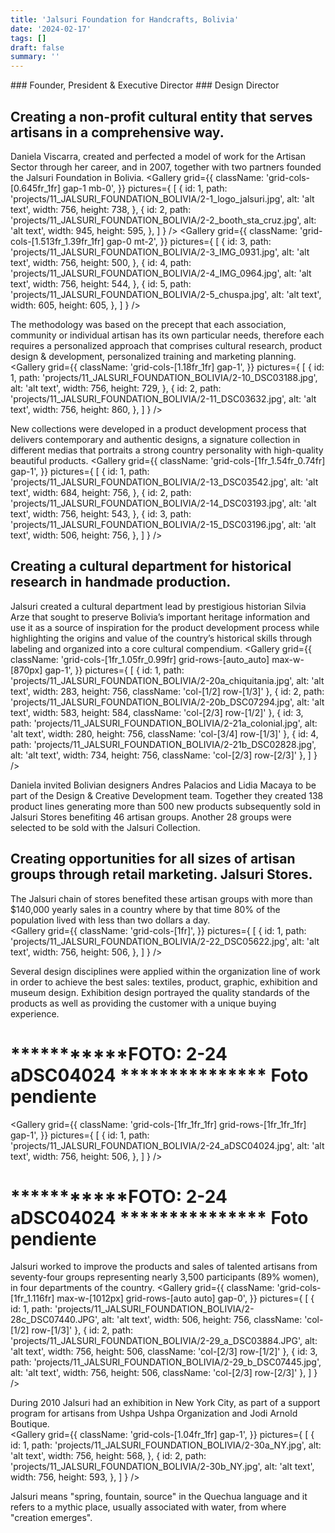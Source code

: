 ```yaml
---
title: 'Jalsuri Foundation for Handcrafts, Bolivia'
date: '2024-02-17'
tags: []
draft: false
summary: ''
---
```

<DivContainer>
### Founder, President & Executive Director
### Design Director

## Creating a non-profit cultural entity that serves artisans in a comprehensive way.

Daniela Viscarra, created and perfected a model of work for the Artisan Sector through her career, and in 2007, together with two partners founded the Jalsuri Foundation in Bolivia.
<Gallery
  grid={{
    className: 'grid-cols-[0.645fr_1fr] gap-1 mb-0',
  }} 
  pictures={
    [
      {
        id: 1,
        path: 'projects/11_JALSURI_FOUNDATION_BOLIVIA/2-1_logo_jalsuri.jpg',
        alt: 'alt text',
        width: 756,
        height: 738,
      },
      {
        id: 2,
        path: 'projects/11_JALSURI_FOUNDATION_BOLIVIA/2-2_booth_sta_cruz.jpg',
        alt: 'alt text',
        width: 945,
        height: 595,
      },
    ]
  }
/>
<Gallery
  grid={{
    className: 'grid-cols-[1.513fr_1.39fr_1fr] gap-0 mt-2',
  }} 
  pictures={
    [
      {
        id: 3,
        path: 'projects/11_JALSURI_FOUNDATION_BOLIVIA/2-3_IMG_0931.jpg',
        alt: 'alt text',
        width: 756,
        height: 500,
      },
      {
        id: 4,
        path: 'projects/11_JALSURI_FOUNDATION_BOLIVIA/2-4_IMG_0964.jpg',
        alt: 'alt text',
        width: 756,
        height: 544,
      },
      {
        id: 5,
        path: 'projects/11_JALSURI_FOUNDATION_BOLIVIA/2-5_chuspa.jpg',
        alt: 'alt text',
        width: 605,
        height: 605,
      },
    ]
  }
/>

The methodology was based on the precept that each association, community or individual artisan has its own particular needs, therefore each requires a personalized approach that comprises cultural research, product design & development, personalized training and marketing planning. 
<Gallery
  grid={{
    className: 'grid-cols-[1.18fr_1fr] gap-1',
  }} 
  pictures={
    [
      {
        id: 1,
        path: 'projects/11_JALSURI_FOUNDATION_BOLIVIA/2-10_DSC03188.jpg',
        alt: 'alt text',
        width: 756,
        height: 729,
      },
      {
        id: 2,
        path: 'projects/11_JALSURI_FOUNDATION_BOLIVIA/2-11_DSC03632.jpg',
        alt: 'alt text',
        width: 756,
        height: 860,
      },
    ]
  }
/>

New collections were developed in a product development process that delivers contemporary and authentic designs, a signature collection in different medias that portraits a strong country personality with high-quality beautiful products. 
<Gallery
  grid={{
    className: 'grid-cols-[1fr_1.54fr_0.74fr] gap-1',
  }} 
  pictures={
    [
      {
        id: 1,
        path: 'projects/11_JALSURI_FOUNDATION_BOLIVIA/2-13_DSC03542.jpg',
        alt: 'alt text',
        width: 684,
        height: 756,
      },
      {
        id: 2,
        path: 'projects/11_JALSURI_FOUNDATION_BOLIVIA/2-14_DSC03193.jpg',
        alt: 'alt text',
        width: 756,
        height: 543,
      },
      {
        id: 3,
        path: 'projects/11_JALSURI_FOUNDATION_BOLIVIA/2-15_DSC03196.jpg',
        alt: 'alt text',
        width: 506,
        height: 756,
      },
    ]
  }
/>

## Creating a cultural department for historical research in handmade production. 

Jalsuri created a cultural department lead by prestigious historian Silvia Arze that sought to preserve Bolivia’s important heritage information and use it as a source of inspiration for the product development process while highlighting the origins and value of the country’s historical skills through labeling and organized into a core cultural compendium. 
<Gallery
  grid={{
    className: 'grid-cols-[1fr_1.05fr_0.99fr] grid-rows-[auto_auto] max-w-[870px] gap-1',
  }} 
  pictures={
    [
      {
        id: 1,
        path: 'projects/11_JALSURI_FOUNDATION_BOLIVIA/2-20a_chiquitania.jpg',
        alt: 'alt text',
        width: 283,
        height: 756,
        className: 'col-[1/2] row-[1/3]'
      },
      {
        id: 2,
        path: 'projects/11_JALSURI_FOUNDATION_BOLIVIA/2-20b_DSC07294.jpg',
        alt: 'alt text',
        width: 583,
        height: 584,
        className: 'col-[2/3] row-[1/2]'
      },
      {
        id: 3,
        path: 'projects/11_JALSURI_FOUNDATION_BOLIVIA/2-21a_colonial.jpg',
        alt: 'alt text',
        width: 280,
        height: 756,
        className: 'col-[3/4] row-[1/3]'
      },
      {
        id: 4,
        path: 'projects/11_JALSURI_FOUNDATION_BOLIVIA/2-21b_DSC02828.jpg',
        alt: 'alt text',
        width: 734,
        height: 756,
        className: 'col-[2/3] row-[2/3]'
      },
    ]
  }
/>

Daniela invited Bolivian designers Andres Palacios and Lidia Macaya to be part of the Design & Creative Development team. Together they created 138 product lines generating more than 500 new products subsequently sold in Jalsuri Stores benefiting 46 artisan groups. Another 28 groups were selected to be sold with the Jalsuri Collection.

## Creating opportunities for all sizes of artisan groups through retail marketing. Jalsuri Stores.

The Jalsuri chain of stores benefited these artisan groups with more than $140,000 yearly sales in a country where by that time 80% of the population lived with less than two dollars a day.      
<Gallery
  grid={{
    className: 'grid-cols-[1fr]',
  }} 
  pictures={
    [
      {
        id: 1,
        path: 'projects/11_JALSURI_FOUNDATION_BOLIVIA/2-22_DSC05622.jpg',
        alt: 'alt text',
        width: 756,
        height: 506,
      },
    ]
  }
/>

Several design disciplines were applied within the organization line of work in order to achieve the best sales: textiles, product, graphic, exhibition and museum design. Exhibition design portrayed the quality standards of the products as well as providing the customer with a unique buying experience.
# ***********FOTO: 2-24 aDSC04024 *************** Foto pendiente 
<Gallery
  grid={{
    className: 'grid-cols-[1fr_1fr_1fr] grid-rows-[1fr_1fr_1fr] gap-1',
  }} 
  pictures={
    [
      {
        id: 1,
        path: 'projects/11_JALSURI_FOUNDATION_BOLIVIA/2-24_aDSC04024.jpg',
        alt: 'alt text',
        width: 756,
        height: 506,
      },
    ]
  }
/>

# ***********FOTO: 2-24 aDSC04024 *************** Foto pendiente 

Jalsuri worked to improve the products and sales of talented artisans from seventy-four groups representing nearly 3,500 participants (89% women), in four departments of the country.
<Gallery
  grid={{
    className: 'grid-cols-[1fr_1.116fr] max-w-[1012px] grid-rows-[auto auto] gap-0',
  }} 
  pictures={
    [
      {
        id: 1,
        path: 'projects/11_JALSURI_FOUNDATION_BOLIVIA/2-28c_DSC07440.JPG',
        alt: 'alt text',
        width: 506,
        height: 756,
        className: 'col-[1/2] row-[1/3]'
      },
      {
        id: 2,
        path: 'projects/11_JALSURI_FOUNDATION_BOLIVIA/2-29_a_DSC03884.JPG',
        alt: 'alt text',
        width: 756,
        height: 506,
        className: 'col-[2/3] row-[1/2]'
      },
      {
        id: 3,
        path: 'projects/11_JALSURI_FOUNDATION_BOLIVIA/2-29_b_DSC07445.jpg',
        alt: 'alt text',
        width: 756,
        height: 506,
        className: 'col-[2/3] row-[2/3]'
      },
    ]
  }
/>

During 2010 Jalsuri had an exhibition in New York City, as part of a support program for artisans from Ushpa Ushpa Organization and Jodi Arnold Boutique.  
<Gallery
  grid={{
    className: 'grid-cols-[1.04fr_1fr] gap-1',
  }} 
  pictures={
    [
      {
        id: 1,
        path: 'projects/11_JALSURI_FOUNDATION_BOLIVIA/2-30a_NY.jpg',
        alt: 'alt text',
        width: 756,
        height: 568,
      },
      {
        id: 2,
        path: 'projects/11_JALSURI_FOUNDATION_BOLIVIA/2-30b_NY.jpg',
        alt: 'alt text',
        width: 756,
        height: 593,
      },
    ]
  }
/>

Jalsuri means "spring, fountain, source" in the Quechua language and it refers to a mythic place, usually associated with water, from where "creation emerges". 
</DivContainer>
